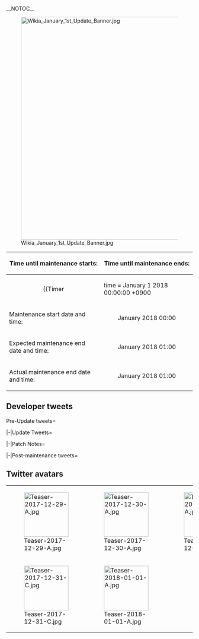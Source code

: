 __NOTOC__
<div style="float:right">{{Edit|Partials/Updates/2018 January {{Ordinal|1}}}}</div>
{{clear}}
[[File:Wikia_January_1st_Update_Banner.jpg|center|600px]]
{| class="wikitable"
!Time until maintenance starts:
!Time until maintenance ends:
|-
| align="center" |
{{Timer
|time = January 1 2018 00:00:00 +0900
|style = font-weight:bold;
|endClass = Maintstarts
|endText = '''Maintenance has begun.'''}}
| align="center" |
{{Timer
|time = January 1 2018 01:00:00 +0900
|style = font-weight:bold;
|endClass = Maintends
|endText = '''Maintenance has ended.'''}}
|-
! scope="row" | Maintenance start date and time:
| align="center" | January {{Ordinal|1}} 2018 00:00
|-
! scope="row" | Expected maintenance end date and time:
| align="center" | January {{Ordinal|1}} 2018 01:00
|-
! scope="row" | Actual maintenance end date and time:
| align="center" | January {{Ordinal|1}} 2018 01:00
|}

{{:Partials/Updates/2018_January_{{Ordinal|1}}/Content|thread=true}}

== Developer tweets ==
<tabber>Pre-Update tweets=
{{MultiTweet
|MultiTweetID = preUpdate
|color = #ace
|title = Pre Update

|link01 = https://twitter.com/KanColle_STAFF/status/946908100551786496
|JP01 = 「艦これ」稼働全サーバ群は2018年元旦0:00～1:00の間に、元旦アップデートを実施予定です。本アップデートは、サービスを止めるメンテナンスを伴わずに実施致します。本アプデでは、2018年「新春特別任務」群や「秋雲」お疲れ様！「打ち上げ」modeも実装予定です。提督の皆さん…よいお年を！
|EN01 = All Running KanColle Servers are scheduled to go through a Live Update on the Beginning of the New Year of 2018, on January 1st between 00:00 ~ 1:00. This Update will be applied without stopping the Game Services. The Update is expected to apply the 2018 "New Year Special Quests" and "Congratulations Akigumo! Celebration Time!" Mode. Admirals, we wish you a happy new year!  
|TL01 = [[User:Shinhwalee|Shinhwalee]]

|link02 = https://twitter.com/KanColle_STAFF/status/947471074660196355
|JP02 = 新年【1/1(月)】未明より、「艦これ」稼働全サーバ群はサービスをとめない形で、新年最初の元旦アップデートを実施致します。同アップデートは各サーバ群毎に順次更新を開始、新年【1/1(月) 01:00】までに全サーバ群に投入/更新を完了予定です。
|EN02 = 
|TL02 = 

|link03 = 
|JP03 = 
|EN03 = 
|TL03 = 

|link04 = 
|JP04 = 
|EN04 = 
|TL04 = 

|link05 = 
|JP05 = 
|EN05 = 
|TL05 = 

|link06 = 
|JP06 = 
|EN06 = 
|TL06 = 

|link07 = 
|JP07 = 
|EN07 = 
|TL07 = 

|link08 = 
|JP08 = 
|EN08 = 
|TL08 = 
}}

|-|Update Tweets=
{{MultiTweet
|MultiTweetID = Update
|color = #ace
|title = Update

|link01 = 
|JP01 = 
|EN01 = 
|TL01 = 

|link02 = 
|JP02 = 
|EN02 = 
|TL02 = 

|link03 = 
|JP03 = 
|EN03 = 
|TL03 = 

|link04 = 
|JP04 = 
|EN04 = 
|TL04 = 

|link05 = 
|JP05 = 
|EN05 = 
|TL05 = 

|link06 = 
|JP06 = 
|EN06 = 
|TL06 = 

|link07 = 
|JP07 = 
|EN07 = 
|TL07 = 

|link08 = 
|JP08 = 
|EN08 = 
|TL08 = 
}}

|-|Patch Notes=
{{MultiTweet
|MultiTweetID = patch
|color = #ace
|title = Patch notes

|link01 = https://twitter.com/KanColle_STAFF/status/947473522397347840
|JP01 = 新年【1/1(月)未明】実施「艦これ」全サーバ群元旦メンテナンスに伴うアップデート情報をお知らせしていきます。
<br>
01▼謹賀新年！【新春掛け軸二〇一八】お贈りします。
全ての提督方に、新年を艦娘が祝う【新春掛け軸二〇一八】をお贈りします。新しい年もどうぞよろしくお願い致します！
|EN01 = We will now be informing you of the Maintenance & related Update Information for all KanColle Servers which will initiate on the entry of the New Year January 1st Monday.
<br>
01 Happy New Year! [New Year Scroll 2018] will be distributed.
All Admirals will be receiving the [New Year Scroll 2018], celebrated by the Ship Girls. We hope for the best for the this New Year as well!
|TL01 = [[User:Shinhwalee|Shinhwalee]]

|link02 = https://twitter.com/KanColle_STAFF/status/947474604104212480
|JP02 = 02▼戦艦「大和」、艦娘新春【晴れ着】mode実装開始！<br>
大和型戦艦一番艦「大和」に艦娘新春【晴れ着】modeを実装開始です。また、これまでの同艦娘【晴れ着】modeも期間限定実装を開始します。本年も「艦これ」と「艦娘」たちをどうぞよろしくお願い致します！
|EN02 = 02 Battleship 'Yamato' Ship Girl New Year Celebration Outfit mode Implementation Start!
Yamato-class Battleship Nameship, Yamato will receive the Ship Girl New Year Celebration Outfit mode content.<br>
Also, the previously existed Ship Girl [New Year Celebration Outfit] mode will also be implemented again for a limited-time.
We wish you the best for KanColle & the Ship Girls this year as well!
|TL02 = [[User:Shinhwalee|Shinhwalee]]

|link03 = https://twitter.com/KanColle_STAFF/status/947475480789245957
|JP03 = 03▼戦艦「Warspite」に艦娘新春【晴れ着】mode実装！
戦艦「Warspite」に艦娘新春【晴れ着】mode期間限定実装を開始します。紅茶の国で生まれた戦艦娘たち、そして航空母艦娘も、2018年、どうぞよろしくお願い致します！
|EN03 = 03 Battleship 'Warspite' Ship Girl New Year Celebration Outfit mode Content!

The Battleship 'Warspite' will be receiving the New Year Celebration Outfit mode content for a limited-time.
For the Battleship Ship Girls born from the Country of Black Tea, and the Aircraft Carrier Ship Girl as well, 
We hope the best for this new year 2018!
|TL03 = [[User:Shinhwalee|Shinhwalee]]

|link04 = https://twitter.com/KanColle_STAFF/status/947476957419016193
|JP04 = 04▼戦艦「Richelieu」に艦娘新春【晴れ着】mode実装！<br>
戦艦「Richelieu」に艦娘新春【晴れ着】mode期間限定実装を開始します。お洒落の国から来た戦艦娘、水上機母艦娘、そして欧州生まれの艦娘たち。彼女たちとのお正月も、何卒よろしくお願い致します！
|EN04 = 04 Battleship Richelieu's Ship Girl New Year Celebration Outfit mode Content!
<br>
The Ship Girl New Year Celebration Outfit mode content will become available for a limited-time for the Battleship Richelieu.
The Battleship Ship Girl and the Seaplane Tender Ship Girl from the Fashionable Country, and for the other Ship Girls from the Europe, we hope for the best for the New Year with them as well!
|TL04 = [[User:Shinhwalee|Shinhwalee]]

|link05 = https://twitter.com/KanColle_STAFF/status/947478337705955328
|JP05 = 05▼海防艦「対馬」の大掃除、駆逐艦「風雲」のお手伝い、完了です！
海防艦「対馬」の師走の鎮守府【大掃除】mode、駆逐艦「風雲」によるある甲型駆逐艦お手伝いの【売り子】mode、それぞれミッション完了です。海防艦「対馬」はそのまま掃除艤装を取り、艦娘新春【晴れ着】modeに移行です！
|EN05 = 05 The Grand Cleanup of Coastal Defense Ship 'Tsushima', and Destroyer 'Kazagumo's Assistance is now Over!
<br>
The End of Year Naval Base [Grand Cleanup] mode of the Coastal Defense Ship 'Tsushima', along with the Helper mode for the Destroyer Kazagumo's Assistance for a certain A-Class Destroyer is now over as their mission has been accomplished.
<br>
The Coastal Defense Ship Tsushima will take her Cleaning Outfit as it is, and go into the Ship Girl Celebration Outfit mode!
|TL05 = [[User:Shinhwalee|Shinhwalee]]

|link06 = https://twitter.com/KanColle_STAFF/status/947479704478425090
|JP06 = 06▼艦娘「新春ボイス」期間限定実装開始！
艦娘「師走ボイス」を実装終了、新実装の「伊400」「伊13」「伊14」「択捉」「松輪」「佐渡」「対馬」「占守」「国後」「神威」「涼月」「Ark Royal」などを含む艦娘「新春ボイス」期間限定実装が開始されます！
|EN06 = 06 Ship Girl "New Year Voicelines" Limited-time Content Start!
The Ship Girls' End of Year Voicelines has now ended. The New Content of I-400, I-13, I-14, Etorofu, Matsuwa, Sado, Tsushima, Shimushu, Kunashiri, Kamoi, Suzutsuki, Ark Royal and etc. will be receiving the Ship Girl "New Year Voicelines" Limited-time Content!
|TL06 = [[User:Shinhwalee|Shinhwalee]]

|link07 = https://twitter.com/KanColle_STAFF/status/947480467195830272
|JP07 = 07▼駆逐艦「秋雲」の【打ち上げ】mode実装開始！
大きな大きな戦いを終えた甲型駆逐艦「秋雲」のお疲れさま！【打ち上げ】mode差分が実装開始されました。やり遂げた充実感に乾杯です！大切な戦果は輸送中などに袋が破けないように注意です…無事に帰るまでがお祭りです！
|EN07 = 07 Destroyer Akigumo's [Ending Celebration] Mode Start!
<br>
Good job for the A-Class Destroyer Akigumo, who fulfilled her Big Big Battle to the end!
Her [Ending Celebration] Mode Additional Content will be implemented.
We congratulate her for her fulfillment! For the Important Item received as of result, it should be transported back with caution.
Celebration to the end until returning safely!
|TL07 = [[User:Shinhwalee|Shinhwalee]]

|link08 = https://twitter.com/KanColle_STAFF/status/947481147822370819
|JP08 = 08▼家具屋さんのお品書き、少し更新！
【家具屋さんにお品書き】から、「年越し蕎麦」などが消え、下記の家具の取り扱いが再開されました。
・矢羽の壁紙　・破魔矢の窓　・ハンガーラック　・提督文机
※「新春掛け軸二〇一八」new! は、ログイン時にお贈りします！
|EN08 = 08 Furniture Store Minor Update!

The Furniture Store will have the End of Year Soba removed and the following Furnitures added:
*Arrow Lined Wallpaper
*Hamaya window
*Hanger rack
*Admiral Reading Desk
※The New Year 2018 (NEW!) will be available to receive upon Login!
|TL08 = [[User:Shinhwalee|Shinhwalee]]

|link09 = https://twitter.com/KanColle_STAFF/status/947481933356740608
|JP09 = 09▼近海海域BGM更新&鎮守府ジュークボックス更新他
近海の一部海域のBGMが「迎春の鎮守府」に更新されます。また、「鎮守府ジュークボッス」の曲順も更新されます。「鎮守府カウンタバー」や「年末年始の提督大奮発」のメニューも地味に新春更新です！
|EN09 = 09 World 1 BGM Update & Naval Base Juekbox Update 
BGMs of Certain Maps of World 1 will be updated to "Naval Base of the New Year". 

Also the Naval Base Jukebox' Track Order will be updated as well.

The Naval Base Coutner Bar and Admiral's New Year spending spree's Menu will be minorly updated for the New Year!
|TL09 = [[User:Shinhwalee|Shinhwalee]]

|link10 = https://twitter.com/KanColle_STAFF/status/947483763822403586
|JP10 = 10▼2018年「新春特別任務」群、実装開始！
「新春特別任務」群…
●謹賀新年！「水雷戦隊」出撃始め！
 ●新春「伊良湖」のお手伝い！
●護衛始め！「海上護衛隊」なお正月！
が実装されます。
歴戦の提督方は、
●迎春！「空母機動部隊」全力出撃！ 
にもぜひ挑戦みてください！
|EN10 = 10 Year 2018 New Year Special Quests Content Start!
"New Year Special Quests":
*Happy New Year! Torpedo Squadrons, Start your Sortie!
*Helping Irako for the New Year!
*Escort Start! "Coastal Defense Squadron", It's New Year!

For Veteran Admirals, please challenge yourself to clear:
* Happy New Year! "Carrier Task Force", Sortie Full Out!
|TL10 =[[User:Shinhwalee|Shinhwalee]]

|link11 = 
|JP11 = 
|EN11 = 
|TL11 = 

|link12 = 
|JP12 = 
|EN12 = 
|TL12 = 

|link13 = 
|JP13 = 
|EN13 = 
|TL13 = 

|link14 = 
|JP14 = 
|EN14 = 
|TL14 = 

|link15 = 
|JP15 = 
|EN15 = 
|TL15 = 

|link16 = 
|JP16 = 
|EN16 = 
|TL16 = 

|link17 = 
|JP17 = 
|EN17 = 
|TL17 = 

|link18 = 
|JP18 = 
|EN18 = 
|TL18 = 

|link19 = 
|JP19 = 
|EN19 = 
|TL19 = 

|link20 = 
|JP20 = 
|EN20 = 
|TL20 = 

|link21 = 
|JP21 = 
|EN21 = 
|TL21 = 

|link22 = 
|JP22 = 
|EN22 = 
|TL22 = 

|link23 = 
|JP23 = 
|EN23 = 
|TL23 = 

|link24 = 
|JP24 = 
|EN24 = 
|TL24 = 

|link25 = 
|JP25 = 
|EN25 = 
|TL25 = 

|link26 = 
|JP26 = 
|EN26 = 
|TL26 = 

|link27 = 
|JP27 = 
|EN27 = 
|TL27 = 

|link28 = 
|JP28 = 
|EN28 = 
|TL28 = 

|link29 = 
|JP29 = 
|EN29 = 
|TL29 = 

|link30 = 
|JP30 = 
|EN30 = 
|TL30 = 

}}

|-|Post-maintenance tweets=
{{MultiTweet
|MultiTweetID = postmaint
|color = #ace
|title = Post-maintenance tweets

|link01 = https://twitter.com/KanColle_STAFF/status/947484562119987200
|JP01 = マルマルマルハチ。提督の皆さん、謹賀新年！
明けましておめでとうございます！

旧年は大変お世話になりました。
新年も、「艦これ」と「艦娘」たちを、
どうぞよろしくお願い申し上げます！
|EN01 = 0008. Admirals, It's New Year! 
Happy New Year for you all!

We were very indebted in the past year.
We hope for the best for KanColle & the Ship Girls for the New Year!
|TL01 = [[User:Shinhwalee|Shinhwalee]]

|link02 = 
|JP02 = 
|EN02 = 
|TL02 = 

|link03 = 
|JP03 = 
|EN03 = 
|TL03 = 

|link04 = 
|JP04 = 
|EN04 = 
|TL04 = 

|link05 = 
|JP05 = 
|EN05 = 
|TL05 = 

|link06 = 
|JP06 = 
|EN06 = 
|TL06 = 

|link07 = 
|JP07 = 
|EN07 = 
|TL07 = 

|link08 = 
|JP08 = 
|EN08 = 
|TL08 = 

|link09 = 
|JP09 = 
|EN09 = 
|TL09 = 

|link10 = 
|JP10 = 
|EN10 = 
|TL10 =

|link11 = 
|JP11 = 
|EN11 = 
|TL11 = 

|link12 = 
|JP12 = 
|EN12 = 
|TL12 = 

|link13 = 
|JP13 = 
|EN13 = 
|TL13 = 

|link14 = 
|JP14 = 
|EN14 = 
|TL14 = 

|link15 = 
|JP15 = 
|EN15 = 
|TL15 = 

|link16 = 
|JP16 = 
|EN16 = 
|TL16 = 

|link17 = 
|JP17 = 
|EN17 = 
|TL17 = 

|link18 = 
|JP18 = 
|EN18 = 
|TL18 = 

|link19 = 
|JP19 = 
|EN19 = 
|TL19 = 

|link20 = 
|JP20 = 
|EN20 = 
|TL20 = 

|link21 = 
|JP21 = 
|EN21 = 
|TL21 = 

|link22 = 
|JP22 = 
|EN22 = 
|TL22 = 

|link23 = 
|JP23 = 
|EN23 = 
|TL23 = 

|link24 = 
|JP24 = 
|EN24 = 
|TL24 = 

|link25 = 
|JP25 = 
|EN25 = 
|TL25 = 

|link26 = 
|JP26 = 
|EN26 = 
|TL26 = 

|link27 = 
|JP27 = 
|EN27 = 
|TL27 = 

|link28 = 
|JP28 = 
|EN28 = 
|TL28 = 

|link29 = 
|JP29 = 
|EN29 = 
|TL29 = 

|link30 = 
|JP30 = 
|EN30 = 
|TL30 = 
}}
</tabber>

== Twitter avatars ==
{| class="wikitable"
| style="width:120px;" |[[File:Teaser-2017-12-29-A.jpg|120px]]
| style="width:120px;" |[[File:Teaser-2017-12-30-A.jpg|120px]]
| style="width:120px;" |[[File:Teaser-2017-12-31-A.jpg|120px]]
| style="width:120px;" |[[File:Teaser-2017-12-31-B.jpg|120px]]
|-
| style="width:120px;" |[[File:Teaser-2017-12-31-C.jpg|120px]]
| style="width:120px;" |[[File:Teaser-2018-01-01-A.jpg|120px]]
| style="width:120px;" |
| style="width:120px;" |
|}